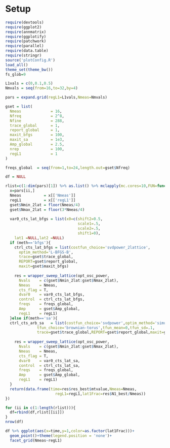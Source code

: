 
# Setup
```r

require(devtools)
require(ggplot2)
require(annmatrix)
require(ggplotify)
require(patchwork)
require(parallel)
require(data.table)
require(stringr)
source('plotConfig.R')
load_all()
theme_set(theme_bw())
fs_glob=9

L1vals = c(0,0.1,0.5)
Nmvals = seq(from=16,to=32,by=4)

pars = expand.grid(regL1=L1vals,Nmeas=Nmvals)
```

```r
gset = list(
  Nmeas             = 16,
  Nfreq             = 2^8,
  Nfine             = 288,
  trace_global      = 1,
  report_global     = 1,
  maxit_bfgs        = 100, 
  maxit_sa          = 1e3,
  Amp_global        = 2.5,
  nrep              = 100,
  regL1             = 1
)

freqs_global  = seq(from=1,to=24,length.out=gset$Nfreq)

df = NULL

rlist=c(1:dim(pars)[1]) %>% as.list() %>% mclapply(mc.cores=10,FUN=function(ii){
  x=pars[ii,] 
  Nmeas          = x[['Nmeas']]
  regL1          = x[['regL1']]
  gset$Nmin_2lat = floor(Nmeas/4)
  gset$Nmax_2lat = floor(3*Nmeas/4)
  
  var0_cts_lat_bfgs = list(x0=c(shift2=0.5,
                                scale1=.5,
                                scale2=.5,
                                shift1=0),
    lat1 =NULL,lat2 =NULL) 
  if (meth=='bfgs'){
    ctrl_cts_lat_bfgs = list(costfun_choice='svdpower_2lattice',
      optim_method='L-BFGS-B',
      trace=gset$trace_global,
      REPORT=gset$report_global,
      maxit=gset$maxit_bfgs)
      
    res = wrapper_sweep_lattice(opt_osc_power,
      Nvals    = c(gset$Nmin_2lat:gset$Nmax_2lat),
      Nmeas    = Nmeas,
      cts_flag = T,
      dvar0    = var0_cts_lat_bfgs,
      control  = ctrl_cts_lat_bfgs,
      freqs    = freqs_global,
      Amp      = gset$Amp_global,
      regL1    = regL1)  
  }else if(meth=='sa'){
  ctrl_cts_arb_sa   = list(costfun_choice='svdpower',optim_method='simul_anneal',
              tfun_choice='brownian-torus',tfun_mean=0,tfun_sd=.1,
              trace=gset$trace_global,REPORT=gset$report_global,maxit=gset$maxit_sa) 
      
    res = wrapper_sweep_lattice(opt_osc_power,
      Nvals    = c(gset$Nmin_2lat:gset$Nmax_2lat),
      Nmeas    = Nmeas,
      cts_flag = T,
      dvar0    = var0_cts_lat_sa,
      control  = ctrl_cts_lat_sa,
      freqs    = freqs_global,
      Amp      = gset$Amp_global,
      regL1    = regL1)  
  }
  return(data.frame(time=res$res_best$mtvalue,Nmeas=Nmeas,
                      regL1=regL1,lat1Frac=res$N1_best/Nmeas))
})

for (ii in c(1:length(rlist))){
  df=rbind(df,rlist[[ii]])
}
nrow(df)

df %>% ggplot(aes(x=time,y=1,color=as.factor(lat1Frac)))+
  geom_point()+theme(legend.position = 'none')+
  facet_grid(Nmeas~regL1)
```